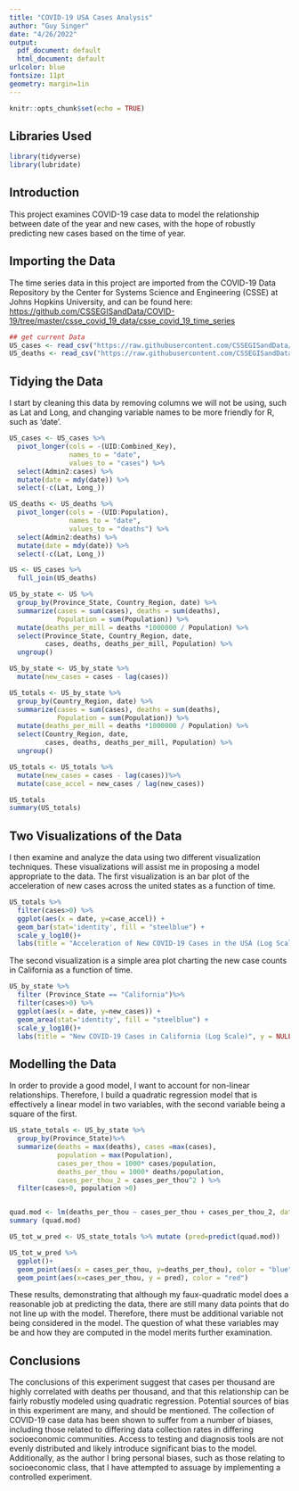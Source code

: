 ```yaml
---
title: "COVID-19 USA Cases Analysis"
author: "Guy Singer"
date: "4/26/2022"
output:
  pdf_document: default
  html_document: default
urlcolor: blue
fontsize: 11pt
geometry: margin=1in
---
```


```r
knitr::opts_chunk$set(echo = TRUE)
```

## Libraries Used
```r
library(tidyverse)
library(lubridate)
```

## Introduction
This project examines COVID-19 case data to model the relationship between date of the year and new cases, with the hope of robustly predicting new cases based on the time of year.

## Importing the Data
The time series data in this project are imported from the COVID-19 Data Repository by the Center for Systems Science and Engineering (CSSE) at Johns Hopkins University, and can be found here: <https://github.com/CSSEGISandData/COVID-19/tree/master/csse_covid_19_data/csse_covid_19_time_series>

```r

## get current Data
US_cases <- read_csv("https://raw.githubusercontent.com/CSSEGISandData/COVID-19/master/csse_covid_19_data/csse_covid_19_time_series/time_series_covid19_confirmed_US.csv")
US_deaths <- read_csv("https://raw.githubusercontent.com/CSSEGISandData/COVID-19/master/csse_covid_19_data/csse_covid_19_time_series/time_series_covid19_deaths_US.csv")

```

## Tidying the Data
I start by cleaning this data by removing columns we will not be using, such as Lat and Long, and changing variable names to be more friendly for R, such as 'date'.

```r
US_cases <- US_cases %>%
  pivot_longer(cols = -(UID:Combined_Key),
               names_to = "date",
               values_to = "cases") %>%
  select(Admin2:cases) %>%
  mutate(date = mdy(date)) %>%
  select(-c(Lat, Long_))

US_deaths <- US_deaths %>%
  pivot_longer(cols = -(UID:Population),
               names_to = "date",
               values_to = "deaths") %>%
  select(Admin2:deaths) %>%
  mutate(date = mdy(date)) %>%
  select(-c(Lat, Long_))

US <- US_cases %>%
  full_join(US_deaths)

US_by_state <- US %>%
  group_by(Province_State, Country_Region, date) %>%
  summarize(cases = sum(cases), deaths = sum(deaths),
            Population = sum(Population)) %>%
  mutate(deaths_per_mill = deaths *1000000 / Population) %>%
  select(Province_State, Country_Region, date,
         cases, deaths, deaths_per_mill, Population) %>%
  ungroup()

US_by_state <- US_by_state %>%
  mutate(new_cases = cases - lag(cases))

US_totals <- US_by_state %>%
  group_by(Country_Region, date) %>%
  summarize(cases = sum(cases), deaths = sum(deaths),
            Population = sum(Population)) %>%
  mutate(deaths_per_mill = deaths *1000000 / Population) %>%
  select(Country_Region, date,
         cases, deaths, deaths_per_mill, Population) %>%
  ungroup()

US_totals <- US_totals %>%
  mutate(new_cases = cases - lag(cases))%>%
  mutate(case_accel = new_cases / lag(new_cases))

US_totals
summary(US_totals)
```

## Two Visualizations of the Data
I then examine and analyze the data using two different visualization techniques. These visualizations will assist me in proposing a model appropriate to the data. The first visualization is an bar plot of the acceleration of new cases across the united states as a function of time.

```r

US_totals %>%
  filter(cases>0) %>%
  ggplot(aes(x = date, y=case_accel)) +
  geom_bar(stat='identity', fill = "steelblue") +
  scale_y_log10()+
  labs(title = "Acceleration of New COVID-19 Cases in the USA (Log Scale)", y = NULL)

```

The second visualization is a simple area plot charting the new case counts in California as a function of time.

```r

US_by_state %>%
  filter (Province_State == "California")%>%
  filter(cases>0) %>%
  ggplot(aes(x = date, y=new_cases)) +
  geom_area(stat='identity', fill = "steelblue") +
  scale_y_log10()+
  labs(title = "New COVID-19 Cases in California (Log Scale)", y = NULL)
```


## Modelling the Data
In order to provide a good model, I want to account for non-linear relationships. Therefore, I build a quadratic regression model that is effectively a linear model in two variables, with the second variable being a square of the first.
```r

US_state_totals <- US_by_state %>%
  group_by(Province_State)%>%
  summarize(deaths = max(deaths), cases =max(cases),
            population = max(Population),
            cases_per_thou = 1000* cases/population,
            deaths_per_thou = 1000* deaths/population,
            cases_per_thou_2 = cases_per_thou^2 ) %>%
  filter(cases>0, population >0)


quad.mod <- lm(deaths_per_thou ~ cases_per_thou + cases_per_thou_2, data = US_state_totals)
summary (quad.mod)

US_tot_w_pred <- US_state_totals %>% mutate (pred=predict(quad.mod))

US_tot_w_pred %>%
  ggplot()+
  geom_point(aes(x = cases_per_thou, y=deaths_per_thou), color = "blue")+
  geom_point(aes(x=cases_per_thou, y = pred), color = "red")
```

These results, demonstrating that although my faux-quadratic model does a reasonable job at predicting the data, there are still many data points that do not line up with the model. Therefore, there must be additional variable not being considered in the model. The question of what these variables may be and how they are computed in the model merits further examination.

## Conclusions
The conclusions of this experiment suggest that cases per thousand are highly correlated with deaths per thousand, and that this relationship can be fairly robustly modeled using quadratic regression.
Potential sources of bias in this experiment are many, and should be mentioned. The collection of COVID-19 case data has been shown to suffer from a number of biases, including those related to differing data collection rates in differing socioeconomic communities. Access to testing and diagnosis tools are not evenly distributed and likely introduce significant bias to the model. Additionally, as the author I bring personal biases, such as those relating to socioeconomic class, that I have attempted to assuage by implementing a controlled experiment.